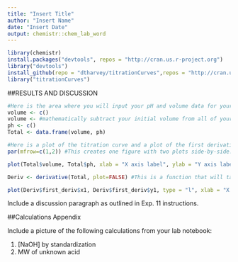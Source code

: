 ```yaml
---
title: "Insert Title"
author: "Insert Name"
date: "Insert Date"
output: chemistr::chem_lab_word
---
```


```r
library(chemistr)
install.packages("devtools", repos = "http://cran.us.r-project.org")
library("devtools")
install_github(repo = "dtharvey/titrationCurves",repos = "http://cran.us.r-project.org")
library("titrationCurves")
```        


##RESULTS AND DISCUSSION 

```r
#Here is the area where you will input your pH and volume data for your titration curve.
volume <- c()
volume <- #mathematically subtract your initial volume from all of your values, so that Vi = 0mL
ph <- c()
Total <- data.frame(volume, ph)
```

```r

#Here is a plot of the titration curve and a plot of the first derivative of the data.
par(mfrow=c(1,2)) #This creates one figure with two plots side-by-side.  Therfore you only need to write a single caption that discusses both plots.

plot(Total$volume, Total$ph, xlab = "X axis label", ylab = "Y axis label") #Titration Curve plot.  This is similar to the chem_scatter function, but is set out as plot(xvariable, yvariable).

Deriv <- derivative(Total, plot=FALSE) #This is a function that will take the first derivative of the titration data by caluclating the slope between every two adjoining points.  Then it creates a new first_deriv data frame.

plot(Deriv$first_deriv$x1, Deriv$first_deriv$y1, type = "l", xlab = "X axis label", ylab = "Y axis label", xaxp = c(0, 33, 33)) #xaxp allows you to change the tick marks on the x axis.  This can be helpful for finding the exact volume with the highest first derivative value (slope from graph #1).  Currently the code says to make ticks from 0mL to 33mL with 33 tick marks.  This will create tick marks every 1 mL.

```

Include a discussion paragraph as outlined in Exp. 11 instructions.

##Calculations Appendix

Include a picture of the following calculations from your lab notebook:

1.  [NaOH] by standardization
2.  MW of unknown acid
